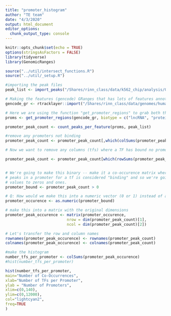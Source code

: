 ```yaml
---
title: "promoter_histogram"
author: "TE team"
date: "4/3/2020"
output: html_document
editor_options: 
  chunk_output_type: console
---
```


```r
knitr::opts_chunk$set(echo = TRUE)
options(stringsAsFactors = FALSE)
library(tidyverse)
library(GenomicRanges)

source("../util/intersect_functions.R")
source("../util/_setup.R")
```

```r
#importing the peak files
peak_list <- import_peaks("/Shares/rinn_class/data/k562_chip/analysis/00_consensus_peaks/results/")

# Making the features (gencode) GRanges that has lots of features annotated
gencode_gr <- rtracklayer::import("/Shares/rinn_class/data/genomes/human/gencode/v32/gencode.v32.annotation.gtf")

# Here we are using the function "get_promoter_regions" to grab both the lncRNA and mRNA genes
proms <- get_promoter_regions(gencode_gr, biotype = c("lncRNA", "protein_coding"))

promoter_peak_count <- count_peaks_per_feature(proms, peak_list)
```

```r

#remove any promoters not binding
promoter_peak_count <- promoter_peak_count[,which(colSums(promoter_peak_count) > 0)]

# Now we want to remove any columns (tfs) where a TF has bound no promoters

promoter_peak_count <- promoter_peak_count[which(rowSums(promoter_peak_count) > 0),]


# We're going to make this binary -- make it a co-occurence matrix where any number of
# peaks in a promoter for a tf is considered "binding" and so we're going to change all the
# values to zeros and ones.
promoter_bound <- promoter_peak_count > 0

# Q: How would we make this into a numeric vector (0 or 1) instead of a boolean vector?
promoter_occurence <- as.numeric(promoter_bound)

# make this into a matrix with the original dimensions
promoter_peak_occurence <- matrix(promoter_occurence, 
                           nrow = dim(promoter_peak_count)[1],
                           ncol = dim(promoter_peak_count)[2])

# Let's transfer the row and column names
rownames(promoter_peak_occurence) <- rownames(promoter_peak_count)
colnames(promoter_peak_occurence) <- colnames(promoter_peak_count)

```

```r
#make the histogram
number_tfs_per_promoter <- colSums(promoter_peak_occurence)
#hist(number_tfs_per_promoter)

hist(number_tfs_per_promoter,
main="Number of Co-Occurrences",
xlab="Number of TFs per Promoter",
ylab = "Number of Promoters",
xlim=c(0,140),
ylim=c(0,12000),
col="lightcyan2",
freq=TRUE
)

```
